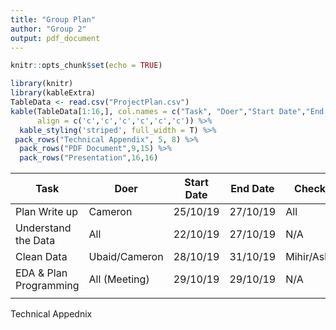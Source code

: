 ```yaml
---
title: "Group Plan"
author: "Group 2"
output: pdf_document
---
```


```r
knitr::opts_chunk$set(echo = TRUE)
```


```r
library(knitr)
library(kableExtra)
TableData <- read.csv("ProjectPlan.csv")
kable(TableData[1:16,], col.names = c("Task", "Doer","Start Date","End Date", "Checker", "Check Date"), 
      align = c('c','c','c','c','c','c')) %>%
  kable_styling('striped', full_width = T) %>%
 pack_rows("Technical Appendix", 5, 8) %>%
  pack_rows("PDF Document",9,15) %>%
  pack_rows("Presentation",16,16)
```




Task          |  Doer         | Start Date  | End Date  | Checker       | Check Date  |
  --------------------------|---------------|-------------|-----------|---------------|-------------|
  Plan Write up             | Cameron       | 25/10/19    | 27/10/19  | All           | 28/10/19    |
  Understand the Data       | All           | 22/10/19    | 27/10/19  | N/A           | N/A         |
  Clean Data                | Ubaid/Cameron | 28/10/19    | 31/10/19  | Mihir/Ashley  | 31/10/19    |
  EDA & Plan Programming    | All (Meeting) | 29/10/19    | 29/10/19  | N/A           | N/A         |
                            |               |             |           |               |             |
  Technical Appednix       